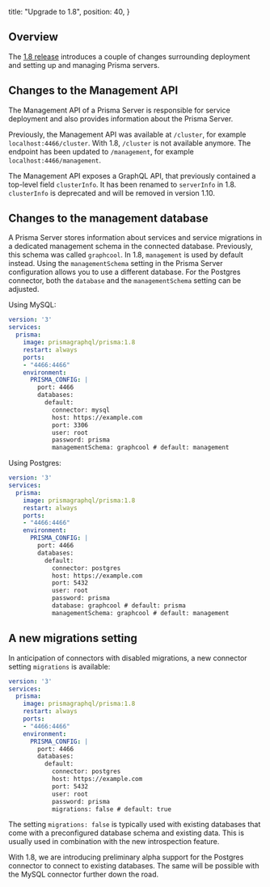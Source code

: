   title: "Upgrade to 1.8",
  position: 40,
}

## Overview

The [1.8 release](https://github.com/graphcool/prisma/releases/tag/1.8.0) introduces a couple of changes surrounding deployment and setting up and managing Prisma servers.

## Changes to the Management API

The Management API of a Prisma Server is responsible for service deployment and also provides information about the Prisma Server.

Previously, the Management API was available at `/cluster`, for example `localhost:4466/cluster`.
With 1.8, `/cluster` is not available anymore. The endpoint has been updated to `/management`, for example `localhost:4466/management`.

The Management API exposes a GraphQL API, that previously contained a top-level field `clusterInfo`. It has been renamed to `serverInfo` in 1.8. `clusterInfo` is deprecated and will be removed in version 1.10.

## Changes to the management database

A Prisma Server stores information about services and service migrations in a dedicated management schema in the connected database. Previously, this schema was called `graphcool`. In 1.8, `management` is used by default instead. Using the `managementSchema` setting in the Prisma Server configuration allows you to use a different database. For the Postgres connector, both the `database` and the `managementSchema` setting can be adjusted.

Using MySQL:

```yml
version: '3'
services:
  prisma:
    image: prismagraphql/prisma:1.8
    restart: always
    ports:
    - "4466:4466"
    environment:
      PRISMA_CONFIG: |
        port: 4466
        databases:
          default:
            connector: mysql
            host: https://example.com
            port: 3306
            user: root
            password: prisma
            managementSchema: graphcool # default: management
```

Using Postgres:

```yml
version: '3'
services:
  prisma:
    image: prismagraphql/prisma:1.8
    restart: always
    ports:
    - "4466:4466"
    environment:
      PRISMA_CONFIG: |
        port: 4466
        databases:
          default:
            connector: postgres
            host: https://example.com
            port: 5432
            user: root
            password: prisma
            database: graphcool # default: prisma
            managementSchema: graphcool # default: management
```

## A new migrations setting

In anticipation of connectors with disabled migrations, a new connector setting `migrations` is available:


```yml
version: '3'
services:
  prisma:
    image: prismagraphql/prisma:1.8
    restart: always
    ports:
    - "4466:4466"
    environment:
      PRISMA_CONFIG: |
        port: 4466
        databases:
          default:
            connector: postgres
            host: https://example.com
            port: 5432
            user: root
            password: prisma
            migrations: false # default: true
```

The setting `migrations: false` is typically used with existing databases that come with a preconfigured database schema and existing data. This is usually used in combination with the new introspection feature.

With 1.8, we are introducing preliminary alpha support for the Postgres connector to connect to existing databases. The same will be possible with the MySQL connector further down the road.
